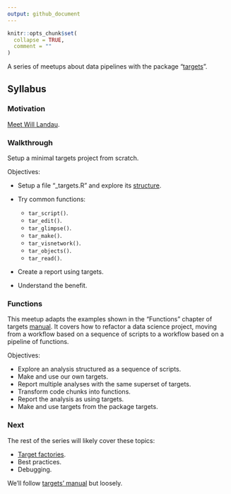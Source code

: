 ```yaml
---
output: github_document
---
```


<!-- README.md is generated from README.Rmd. Please edit that file -->

```r
knitr::opts_chunk$set(
  collapse = TRUE,
  comment = ""
)
```

A series of meetups about data pipelines with the package "[targets](https://docs.ropensci.org/targets/)".

## Syllabus

### Motivation

[Meet Will Landau](https://github.com/2DegreesInvesting/ds-incubator/issues/70).

### Walkthrough

Setup a minimal targets project from scratch.

Objectives:

- Setup a file "\_targets.R" and explore its [structure](https://books.ropensci.org/targets/walkthrough.html#file-structure).

- Try common functions:

    - `tar_script()`.
    - `tar_edit()`.
    - `tar_glimpse()`.
    - `tar_make()`.
    - `tar_visnetwork()`.
    - `tar_objects()`.
    - `tar_read()`.

- Create a report using targets.

- Understand the benefit.

### Functions

This meetup adapts the examples shown in the "Functions" chapter of targets
[manual](https://books.ropensci.org/targets/). It covers how to refactor a data
science project, moving from a workflow based on a sequence of scripts to a
workflow based on a pipeline of functions.

Objectives:

- Explore an analysis structured as a sequence of scripts.
- Make and use our own targets.
- Report multiple analyses with the same superset of targets.
- Transform code chunks into functions.
- Report the analysis as using targets.
- Make and use targets from the package targets.

### Next

The rest of the series will likely cover these topics:

- [Target factories](https://wlandau.github.io/targetopia/contributing.html#target-factories).
- Best practices.
- Debugging.

We'll follow [targets' manual](https://books.ropensci.org/targets/) but loosely.

